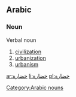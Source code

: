 ==Arabic==

===Noun===
'''{{Arab|حَضَارَة}}''' {{IPAchar|(ḥaḍāra)}}
;Verbal noun

# [[civilization]]
# [[urbanization]]
# [[urbanism]]

[[Category:Arabic nouns]]

[[ar:حضارة]]
[[li:حضارة]]
[[pl:حضارة]]